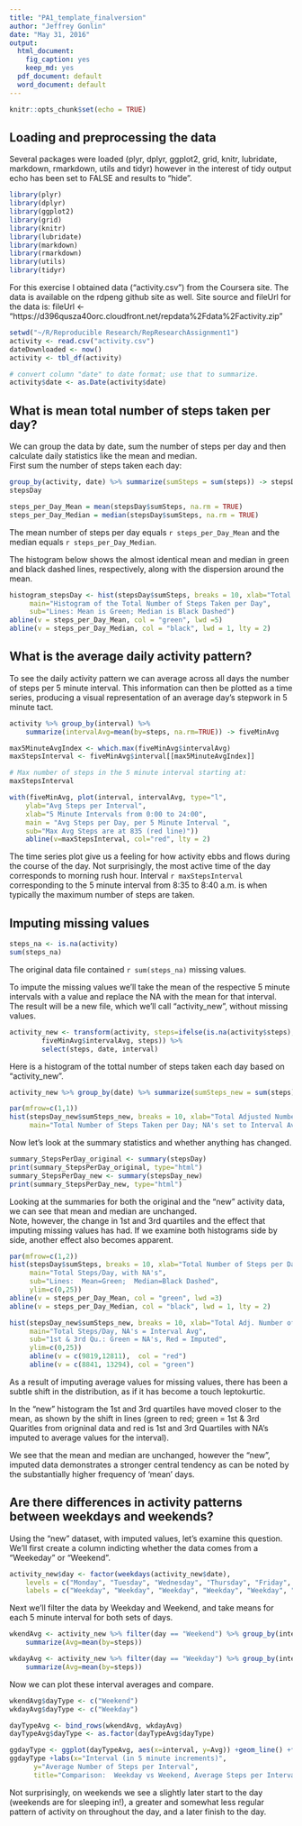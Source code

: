 ---
title: "PA1_template_finalversion"
author: "Jeffrey Gonlin"
date: "May 31, 2016"
output:
  html_document:
    fig_caption: yes
    keep_md: yes
  pdf_document: default
  word_document: default
---

```{r setup, include=FALSE}
knitr::opts_chunk$set(echo = TRUE)
```

## Loading and preprocessing the data

Several packages were loaded (plyr, dplyr, ggplot2, grid, knitr, lubridate, markdown, rmarkdown, utils and tidyr) however in the interest of tidy output echo has been set to FALSE and results to "hide".

```{r packages, echo=FALSE, results="hide", warning="hide"}
library(plyr)
library(dplyr)
library(ggplot2)
library(grid)
library(knitr)
library(lubridate)
library(markdown)
library(rmarkdown)
library(utils)
library(tidyr)
```

For this exercise I obtained data ("activity.csv") from the Coursera site. 
The data is available on the rdpeng github site as well.
Site source and fileUrl for the data is:
fileUrl <- "https://d396qusza40orc.cloudfront.net/repdata%2Fdata%2Factivity.zip"

```{r loadData}
setwd("~/R/Reproducible Research/RepResearchAssignment1")
activity <- read.csv("activity.csv")
dateDownloaded <- now()
activity <- tbl_df(activity)

# convert column "date" to date format; use that to summarize.
activity$date <- as.Date(activity$date)
```

## What is mean total number of steps taken per day?
We can group the data by date, sum the number of steps per day and then calculate daily statistics like the mean and median.  
First sum the number of steps taken each day:

```{r stepsDayTotals}
group_by(activity, date) %>% summarize(sumSteps = sum(steps)) -> stepsDay
stepsDay
```
```{r steps_per_day_MeanMedian}
steps_per_Day_Mean = mean(stepsDay$sumSteps, na.rm = TRUE)
steps_per_Day_Median = median(stepsDay$sumSteps, na.rm = TRUE)
```

The mean number of steps per day equals `r steps_per_Day_Mean` and the median equals `r steps_per_Day_Median`.

The histogram below shows the almost identical mean and median in green and black dashed lines, respectively, along with the dispersion around the mean.

```{r histogram_stepsDay}
histogram_stepsDay <- hist(stepsDay$sumSteps, breaks = 10, xlab="Total Number of Steps per Day", 
     main="Histogram of the Total Number of Steps Taken per Day",
     sub="Lines: Mean is Green; Median is Black Dashed")
abline(v = steps_per_Day_Mean, col = "green", lwd =5)
abline(v = steps_per_Day_Median, col = "black", lwd = 1, lty = 2)
```

## What is the average daily activity pattern?

To see the daily activity pattern we can average across all days the number of steps per 5 minute interval.  This information can then be plotted as a time series, producing a visual representation of an average day's stepwork in 5 minute tact.

```{r fiveMinAvg}
activity %>% group_by(interval) %>% 
    summarize(intervalAvg=mean(by=steps, na.rm=TRUE)) -> fiveMinAvg 
```
```{r maxStepsInterval}
max5MinuteAvgIndex <- which.max(fiveMinAvg$intervalAvg)
maxStepsInterval <- fiveMinAvg$interval[[max5MinuteAvgIndex]]

# Max number of steps in the 5 minute interval starting at:
maxStepsInterval 
```
```{r plot_fiveMinAvg}
with(fiveMinAvg, plot(interval, intervalAvg, type="l", 
    ylab="Avg Steps per Interval",
    xlab="5 Minute Intervals from 0:00 to 24:00", 
    main = "Avg Steps per Day, per 5 Minute Interval ", 
    sub="Max Avg Steps are at 835 (red line)"))
    abline(v=maxStepsInterval, col="red", lty = 2)
```

The time series plot give us a feeling for how activity ebbs and flows during the course of the day.  Not surprisingly, the most active time of the day corresponds to morning rush hour.  Interval `r maxStepsInterval` corresponding to the 5 minute interval from 8:35 to 8:40 a.m. is when typically the maximum number of steps are taken.

## Imputing missing values

```{r steps_na}
steps_na <- is.na(activity)
sum(steps_na)
```

The original data file contained `r sum(steps_na)` missing values.

To impute the missing values we'll take the mean of the respective 5 minute intervals with a value and replace the NA with the mean for that interval.  The result will be a new file, which we'll call "activity_new", without missing values. 

```{r activity_new}
activity_new <- transform(activity, steps=ifelse(is.na(activity$steps), 
        fiveMinAvg$intervalAvg, steps)) %>% 
        select(steps, date, interval) 
```

Here is a histogram of the  tottal number of steps taken each day based on "activity_new".

```{r histogram_activity_new}
activity_new %>% group_by(date) %>% summarize(sumSteps_new = sum(steps)) -> stepsDay_new

par(mfrow=c(1,1))
hist(stepsDay_new$sumSteps_new, breaks = 10, xlab="Total Adjusted Number of Steps per Day", 
     main="Total Number of Steps Taken per Day; NA's set to Interval Average")
```

Now let's look at the summary statistics and whether anything has changed.

```{r summaries_stepsPerDay}
summary_StepsPerDay_original <- summary(stepsDay)
print(summary_StepsPerDay_original, type="html")
summary_StepsPerDay_new <- summary(stepsDay_new)
print(summary_StepsPerDay_new, type="html")
```

Looking at the summaries for both the original and the "new" activity data, we can see that mean and median are unchanged.  
Note, however, the change in 1st and 3rd quartiles and the effect that imputing missing values has had.
If we examine both histograms side by side, another effect also becomes apparent.

```{r histogram_stepsDay_v_new}
par(mfrow=c(1,2))
hist(stepsDay$sumSteps, breaks = 10, xlab="Total Number of Steps per Day", 
     main="Total Steps/Day, with NA's",
     sub="Lines:  Mean=Green;  Median=Black Dashed",
     ylim=c(0,25))
abline(v = steps_per_Day_Mean, col = "green", lwd =3)
abline(v = steps_per_Day_Median, col = "black", lwd = 1, lty = 2)

hist(stepsDay_new$sumSteps_new, breaks = 10, xlab="Total Adj. Number of Steps per Day", 
     main="Total Steps/Day, NA's = Interval Avg",
     sub="1st & 3rd Qu.: Green = NA's, Red = Imputed",
     ylim=c(0,25))
     abline(v = c(9819,12811),  col = "red")
     abline(v = c(8841, 13294), col = "green")
```

As a result of imputing average values for missing values, there has been a subtle shift in the distribution, as if it has become a touch leptokurtic. 

In the "new" histogram the 1st and 3rd quartiles have moved closer to the mean, as shown by the shift in lines (green to red; green = 1st & 3rd Quaritles from origninal data and red is 1st and 3rd Quartiles with NA's imputed to average values for the interval).  

We see that the mean and median are unchanged, however the "new", imputed data demonstrates a stronger central tendency as can be noted by the substantially higher frequency of 'mean' days.

## Are there differences in activity patterns between weekdays and weekends?

Using the "new" dataset, with imputed values, let's examine this question. 
We'll first create a column indicting whether the data comes from a "Weekeday" or "Weekend".

```{r wkend}
activity_new$day <- factor(weekdays(activity_new$date), 
    levels = c("Monday", "Tuesday", "Wednesday", "Thursday", "Friday", "Saturday", "Sunday"),
    labels = c("Weekday", "Weekday", "Weekday", "Weekday", "Weekday", "Weekend", "Weekend"))
```

Next we'll filter the data by Weekday and Weekend, and take means for each 5 minute interval for both sets of days.

```{r wkendAvg}
wkendAvg <- activity_new %>% filter(day == "Weekend") %>% group_by(interval) %>% 
    summarize(Avg=mean(by=steps))

wkdayAvg <- activity_new %>% filter(day == "Weekday") %>% group_by(interval) %>% 
    summarize(Avg=mean(by=steps))
```

Now we can plot these interval averages and compare.

```{r }
wkendAvg$dayType <- c("Weekend")
wkdayAvg$dayType <- c("Weekday")

dayTypeAvg <- bind_rows(wkendAvg, wkdayAvg)
dayTypeAvg$dayType <- as.factor(dayTypeAvg$dayType)

ggdayType <- ggplot(dayTypeAvg, aes(x=interval, y=Avg)) +geom_line() +facet_grid(dayType~.)
ggdayType +labs(x="Interval (in 5 minute increments)", 
      y="Average Number of Steps per Interval", 
      title="Comparison:  Weekday vs Weekend, Average Steps per Interval")
```

Not surprisingly, on weekends we see a slightly later start to the day (weekends are for sleeping in!), a greater and somewhat less regular pattern of activity  on throughout the day, and a later finish to the day.

